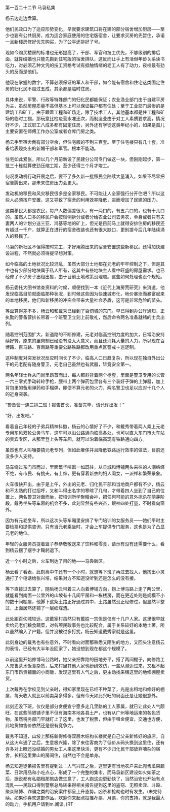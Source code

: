 

第一百二十二节 马袅私集

杨云边走边盘算。

他们民政口为了适应形势变化，早就要求建筑口将在建的部分宿舍增加厨房――至少也要有公共厨房，成为适合家庭使用的住宅版宿舍，让要求买房的先暂住，承诺一旦新楼房修好优先购买，为了公平还排好了号。

现如今购买楼房的标准也无形提高了，干部、军官和技工优先，不够级别的排后面，就算结婚也只能先搬到住宅版的宿舍排队，这反而让手上有活但年龄关系读书吃力，对必须乙种文凭的技工资格考试有抵触情绪的老工人有了动力，夜校最有劲头的反而是他们。

他现在掌握的数字，不算必须保证的军人和干部，如今能有宿舍和住宅这类固定住房的归化民不超过五成，其余都是临时住房。

具体来说，军警、行政等特殊部门的归化民都能保证；农业渔业部门由于自建平房为主，虽然房屋质量不高但基本上可以保证每户都有住处；至于工业部门最惨的是建筑工和矿工，由于跟着工程和矿场走，除了技术工人，其他基本都是住工程和矿场的临时工棚，那玩意比检疫营水准还次，而制造业由于对工人素质要求高，情况好不少，正式职工八成多都有固定住房，另外还有学徒这类年纪小的，如果是孤儿主要安置在师傅工作办公室或者仓库门房之类。

杨云手里宿舍倒有部分空余，但住宅版的不到三百套。至于住宅楼只有几十套，准备给表现突出的新婚干部和军官。根本不能动。

住宅如此紧张，所以几个月前新设了民建分公司专门做这一块，但刚刚起步，第一批三十栋就算使劲压缩工期，至少还得三个月才竣工。

何况发动机行动开展之后，要不了多久新一批移民会陆续大量涌入，如果不尽早把宿舍腾出来，那未来住房压力会更大。

发动机的移民和风灾移民很多是全家移民。不可能让人全家强行分开住吧？所以这些人必须按户安置，这又导致了宿舍的利用效率降低，进而增加了民建的压力。

这类移民大都是农民，每户人数偏差很大，有一两口的，有五六口的，也有十几口的。虽然人口多的移民户会按惯例拆分或者分给农业公司去务农，单身或者只有夫妻两人的计划分送三亚、鸿基等地的矿上，但光是目前马上就得安排住房的移民还有超过一千户，就算正在进行的宿舍改装也还有很大缺口，更别提今后几年陆续涌入的移民了。

马袅的新社区不但得按时完工，才好用腾出来的宿舍安置这些新移民。还得加快建设进程，不然就必须得提早想对策。

如今临高的土地状况比较混乱，虽然大部分土地都在元老的牢牢控制之下，但是其中也有少部分地块属于私人所有，这其中有些地块主人看中旺盛的房屋需求。也已经修了不少房子出租出售，由于目前土地政策没理顺。这些如何处理也没个规矩。

杨云委托大图书馆查资料的时候，顺便找到一本《近代上海房荒研究》来消遣，他发现临高目前就面临那种状况，到时候这些因为快速城市化，地价暴涨而暴富起来的本地移民，他们和新移民的冲突会带来大量社会矛盾，这可是非常危险的苗头。

等盘算得差不多，杨云和和戴秀已经到了百仞城的东门。早已得到办公厅通知，正执勤的警备营排长带着一个班警卫立刻上前敬礼，然后命令两名准备就绪的士兵出列。

随着控制范围扩大，新道路的不断修建，元老对临高控制力度的加大，日常治安持续好转，原来的里岗制已经没有没太大意义，而且还消耗大量的人力，所以现在百博路、百马路、百南路等重要公路铁路都改用重点区警戒＋巡逻制。

这种制度对突发状况反应时间长了不少，临高人口日趋复杂，所以现在独自外出公干的元老配有随身警卫，元老自己虽然也有武器，毕竟安全第一。

两名年轻士兵从门岗里昂首而出，每人都斜背着两个枪套，里面是警卫专用的长管一六三零式手动转轮手枪，腰带上两个弹药包里各有三个装好子弹的上弹器，加上背包里的备用弹药和手榴弹，即便不算元老的火力，两名警卫也足以应对十几个人的近身突袭。

“警备营一连三排二班！报告首长，准备完毕，请允许出发！”

“好，出发吧。”

看着自己年轻的子弟兵精神抖擞，杨云的心情好了不少，和戴秀带着两人乘上元老专用东风双轮公务马车，这车可以沿公路通向临高各处，也可以直入东门市火车站的贵宾专区，从那里登上头等车厢，就可以沿着临高现有铁路通向四方。

虽然也有人叫嚷要搞元老专列，但如此奢侈并且降低铁路运行效率的做法，目前还没多少人支持。

马车绕过东门市而过，里面繁华喧嚣一如既往，从县城和博铺两头来往的人潮络绎不绝，有市民、有挑夫，有士绅，更有穿着新衣的妇人闺女，一派祥和繁荣景象。

火车很快开出，由于是上午，外出的元老、归化民干部和当地商户都有不少，杨云和不太熟的打过招呼，又和叫得出名字的寒暄了几句，才带着四人坐到了自己的位置上，两名警卫对面而坐，按培训所学聚精会神，把任何可能的意外扼杀在萌芽阶段，戴秀坐头等车厢的机会不多，此刻显然有些兴奋，眼神四处打量，不时看向窗外。

因为有元老坐车，所以这次头等车厢里安排了专门培训的女服务员――她们平时主要检票和提供咨询，只有当元老乘坐时，才会上车提供专门服务，这也是为了凸显元老的地位。

年轻的女服务员提着篮子恭恭敬敬送来了饮料和零食，请示有没有还需要什么，看到杨云摆了摆手才鞠躬退下。

近一个小时之后，火车到达了目的地――马袅新区。

杨云看了看表，此刻离中午还有一个小时，就想等下班了再过去找人，他掏出小灵通打了个电话给张兴培，结果对方不知道没听到还是怎么的没有接。

等下直接过去算了，随后杨云带着三人向着博铺方向，拐上博马路上走了两公里，就能看到南面一公里外的山坡有十几间平房和一栋楼房，而在更近处则是规模不小的数十间棚屋，他脚下这条土路正好通过其中，土路虽然没正经修过，但显然平整过，上面居然还铺了一层细煤渣。

此处距百仞城较远，这戴家村虽然只有戴姓一宗但是仅有十几户人家。这里很早就卖给元老们粮食蔬菜，对各项民政事务也比较配合，属于关系较好的本地土著，所以虽然编入了户籍，但并没被过多打扰，杨云知道戴秀家就是这里。

此刻身边的戴秀也有些意外，不时看向对面那熟悉又陌生的地方，又回头注意杨云的表情，已经有大半年没回家了，她没想到现在都这个规模了。

以前这里开始修博马公路时，她父亲把靠路的田地夯平，搭了两间棚子，向修路工人兜售茶水饭食杂货，后来村里其他人家也纷纷效仿，一些从澄迈过来，又租不起东门市昂贵铺面的小商贩，发现这里有人气之后，更主动找来租这里的地修棚屋卖货。

上次戴秀在学校见到父亲时，得知家里现在已经不种菜了，光是出租地和修好的棚屋，每天收入就比以前卖菜多得多，但有今天如此兴旺的局面还是让她很意外。

此刻还没下班，仅仅是部分贪便宜宁愿多走几里路的工人家属，就已让此处人气颇旺，在这些简陋铺子里不但有海南本地各县土产，也有从广州等地运来的各色货物，虽然税务部门早就盯上了这里，也发了税票，但由于租金便宜，交通也方便，此地货物售价依然还是很有竞争力。

戴秀不知道，山坡上那栋新得修得双层木结构长楼就是自己父亲新修好的旅店。自从这火车通了之后，生意极兴隆，除了来往客商为了低价从码头换到这里住，还有许多对上眼还没结婚的男女工人来这里快活，更有不少归化民干部放弃嘈杂的宿舍，长租这里靠山的房间住，自然也不会是单身。

杨云知道徒弟报告里有提到过：人气兴旺之后，这里更有当地农户来此兜售瓜果蔬菜、日常用品和小吃点心，形成了一个完整的集市，而马袅新区建设如火如荼之后，据说都有私娼租那旅店做生意了，工人跑这边更勤快了，当然治安也开始有点混乱――民政口得到警察总局转来得相关报告提到这里的盗窃、无照卖淫、斗殴、聚众赌博、诈骗之类的治安案件都呈上升态势。凶杀和抢劫也时有发生。(未完待续。如果你喜欢这部作品，欢迎你来起点投推荐票、月票，你的支持，就是我最大的动力。手机用户请到m.阅读。)RT

